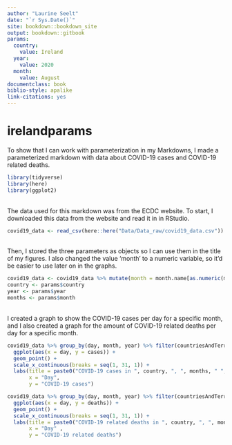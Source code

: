 ```yaml
---
author: "Laurine Seelt"
date: "`r Sys.Date()`"
site: bookdown::bookdown_site
output: bookdown::gitbook
params:
  country: 
    value: Ireland
  year: 
    value: 2020
  month: 
    value: August
documentclass: book
biblio-style: apalike
link-citations: yes
---
```


# irelandparams

To show that I can work with parameterization in my Markdowns, I made a parameterized markdown with data about COVID-19 cases and COVID-19 related deaths.
```r
library(tidyverse)
library(here)
library(ggplot2)
```
<br>
The data used for this markdown was from the ECDC website. To start, I downloaded this data from the website and read it in in RStudio.
<br>
```r
covid19_data <- read_csv(here::here("Data/Data_raw/covid19_data.csv"))
```
<br>
Then, I stored the three parameters as objects so I can use them in the title of my figures. I also changed the value 'month' to a numeric variable, so it'd be easier to use later on in the graphs.
<br>
```r
covid19_data <- covid19_data %>% mutate(month = month.name[as.numeric(month)])
country <- params$country
year <- params$year
months <- params$month
```
<br>
I created a graph to show the COVID-19 cases per day for a specific month, and I also created a graph for the amount of COVID-19 related deaths per day for a specific month.
<br>
```r
covid19_data %>% group_by(day, month, year) %>% filter(countriesAndTerritories == params$country & year == params$year & month == params$month) %>%
  ggplot(aes(x = day, y = cases)) +
  geom_point() +
  scale_x_continuous(breaks = seq(1, 31, 1)) +
  labs(title = paste0("COVID-19 cases in ", country, ", ", months, " ", year),
       x = "Day",
       y = "COVID-19 cases")
```

```r
covid19_data %>% group_by(day, month, year) %>% filter(countriesAndTerritories == params$country & year == params$year & month == params$month) %>%
  ggplot(aes(x = day, y = deaths)) +
  geom_point() +
  scale_x_continuous(breaks = seq(1, 31, 1)) +
  labs(title = paste0("COVID-19 related deaths in ", country, ", ", months, " ", year),
       x = "Day" ,
       y = "COVID-19 related deaths")
```

